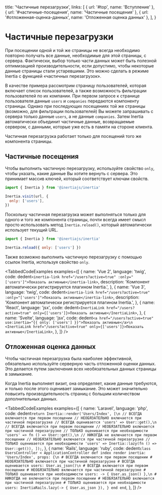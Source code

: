 
  title: 'Частичные перезагрузки',
  links: [
    { url: '#top', name: 'Вступление' },
    { url: '#частичные-посещения', name: 'Частичные посещения' },
    { url: '#отложенная-оценка-данных', name: 'Отложенная оценка данных' },
  ],
}

# Частичные перезагрузки

При посещении одной и той же страницы не всегда необходимо повторно получать все данные, необходимые для этой страницы, с сервера. Фактически, выбор только части данных может быть полезной оптимизацией производительности, если допустимо, чтобы некоторые данные страницы стали устаревшими. Это можно сделать в режиме Inertia с функцией «частичных перезагрузок».

В качестве примера рассмотрим страницу пользователей, которая включает список пользователей, а также возможность фильтрации пользователей по их компании. При первом запросе к странице пользователя данные `users` и `companies` передаются компоненту страницы. Однако при последующих посещениях той же страницы (возможно, для фильтрации пользователей) Вы можете запрашивать с сервера только данные `users`, а не данные `companies`. Затем Inertia автоматически объединит частичные данные, возвращаемые сервером, с данными, которые уже есть в памяти на стороне клиента.

<Notice>Частичная перезагрузка работает только для посещений того же компонента страницы.</Notice>

## Частичные посещения

Чтобы выполнить частичную перезагрузку, используйте свойство `only`, чтобы указать, какие данные Вы хотите вернуть с сервера. Это принимает массив ключей, который соответствует ключам свойств.

```js
import { Inertia } from '@inertiajs/inertia'

Inertia.visit(url, {
  only: ['users'],
})
```

Поскольку частичная перезагрузка может выполняться только для одного и того же компонента страницы, почти всегда имеет смысл просто использовать метод `Inertia.reload()`, который автоматически использует текущий URL.

```js
import { Inertia } from '@inertiajs/inertia'

Inertia.reload({ only: ['users'] })
```

Также возможно выполнить частичную перезагрузку с помощью ссылок Inertia, используя свойство `only`.

<TabbedCodeExamples
  examples={[
    {
      name: 'Vue 2',
      language: 'twig',
      code: dedent`
        <inertia-link href="/users?active=true" :only="['users']">Показать активные</inertia-link>
      `,
      description: 'Компонент <inertia-link> автоматически регистрируется плагином Inertia.',
    },
    {
      name: 'Vue 3',
      language: 'twig',
      code: dedent`
        <inertia-link href="/users?active=true" :only="['users']">Показать активные</inertia-link>
      `,
      description: 'Компонент <inertia-link> автоматически регистрируется плагином Inertia.',
    },
    {
      name: 'React',
      language: 'jsx',
      code: dedent`
        <InertiaLink href="/users?active=true" only={['users']}>Показать активные</InertiaLink>
      `,
    },
    {
      name: 'Svelte',
      language: 'jsx',
      code: dedent`
        <a href="/users?active=true" use:inertia="{{ only: ['users'] }}">Показать активные</a>\n
        <InertiaLink href="/users?active=true" only={['users']}>Показать активные</InertiaLink>
      `,
    },
  ]}
/>

## Отложенная оценка данных

Чтобы частичная перезагрузка была наиболее эффективной, обязательно используйте серверную часть отложенной оценки данных. Это делается путем заключения всех необязательных данных страницы в замыкание.

Когда Inertia выполняет визит, она определяет, какие данные требуются, и только после этого оценивает замыкание. Это может значительно повысить производительность страниц с большим количеством дополнительных данных.

<TabbedCodeExamples
  examples={[
    {
      name: 'Laravel',
      language: 'php',
      code: dedent`
        return Inertia::render('Users/Index', [\n
            // ВСЕГДА включается при первом посещении
            // НЕОБЯЗАТЕЛЬНО включается при частичной перезагрузке
            // ВСЕГДА оценивается
            'users' => User::get(),\n
            // ВСЕГДА включается при первом посещении
            // НЕОБЯЗАТЕЛЬНО включается при частичной перезагрузке
            // ТОЛЬКО оценивается при необходимости
            'users' => fn () => User::get(),\n
            // НИКОГДА не включается при первом посещении
            // НЕОБЯЗАТЕЛЬНО включается при частичной перезагрузке
            // ТОЛЬКО оценивается при необходимости
            'users' => Inertia::lazy(fn () => User::get()),
        ]);
      `,
    },
    {
      name: 'Rails',
      language: 'ruby',
      code: dedent`
        class UsersController < ApplicationController
          def index
            render inertia: 'Users/Index', props: {\n
              # ВСЕГДА включается при первом посещении
              # НЕОБЯЗАТЕЛЬНО включается при частичной перезагрузке
              # ВСЕГДА оценивается
              users: User.as_json()\n
              # ВСЕГДА включается при первом посещении
              # НЕОБЯЗАТЕЛЬНО включается при частичной перезагрузке
              # ТОЛЬКО оценивается при необходимости
              users: -> { User.as_json() },\n
              # НИКОГДА не включается при первом посещении
              # НЕОБЯЗАТЕЛЬНО включается при частичной перезагрузке
              # ТОЛЬКО оценивается при необходимости
              users: InertiaRails.lazy(-> { User.as_json }),
            }
          end
        end
      `,
    },
  ]}
/>
